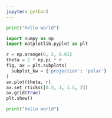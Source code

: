 ```yaml
---
jupyter: python3
---
```


```python
print("hello world")
```

```python
import numpy as np
import matplotlib.pyplot as plt
```

```python
r = np.arange(0, 2, 0.01)
theta = 2 * np.pi * r
fig, ax = plt.subplots(
  subplot_kw = {'projection': 'polar'} 
)
ax.plot(theta, r)
ax.set_rticks([0.5, 1, 1.5, 2])
ax.grid(True)
plt.show()
```

```python
print("hello world")
```


